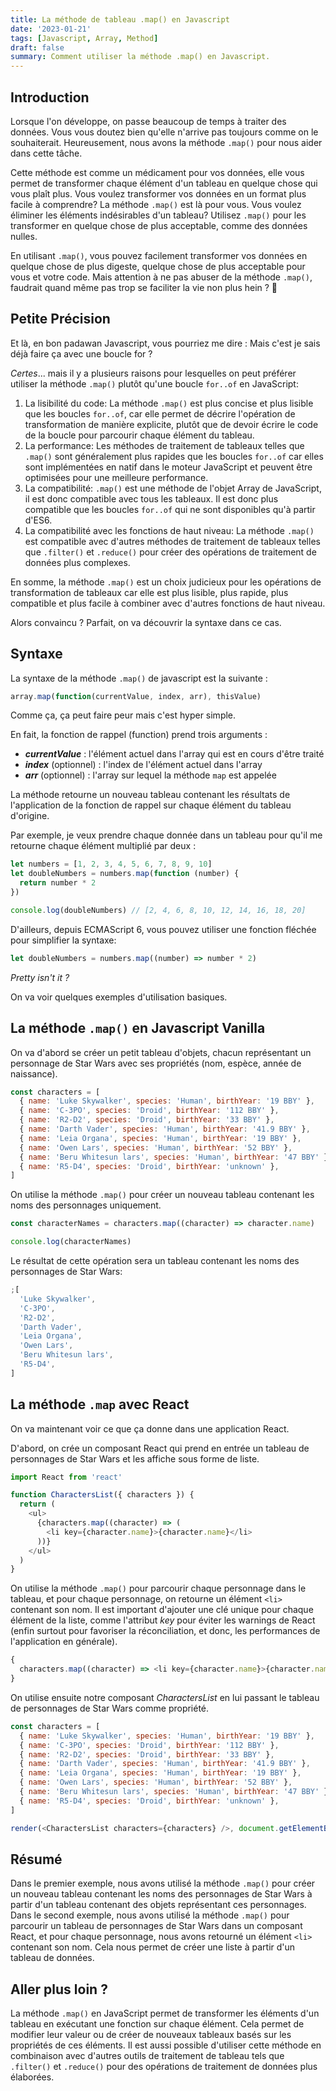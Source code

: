 ```yaml
---
title: La méthode de tableau .map() en Javascript
date: '2023-01-21'
tags: [Javascript, Array, Method]
draft: false
summary: Comment utiliser la méthode .map() en Javascript.
---
```


## Introduction

Lorsque l'on développe, on passe beaucoup de temps à traiter des données. Vous vous doutez bien qu'elle n'arrive pas toujours comme on le souhaiterait. Heureusement, nous avons la méthode `.map()` pour nous aider dans cette tâche.

Cette méthode est comme un médicament pour vos données, elle vous permet de transformer chaque élément
d'un tableau en quelque chose qui vous plaît plus. Vous voulez transformer vos données en un format plus
facile à comprendre? La méthode `.map()` est là pour vous. Vous voulez éliminer les éléments indésirables
d'un tableau? Utilisez `.map()` pour les transformer en quelque chose de plus acceptable, comme des données
nulles.

En utilisant `.map()`, vous pouvez facilement transformer vos données en quelque chose de plus
digeste, quelque chose de plus acceptable pour vous et votre code.
Mais attention à ne pas abuser de la méthode `.map()`, faudrait quand même pas trop se faciliter la vie non plus hein ? 🙂

## Petite Précision

Et là, en bon padawan Javascript, vous pourriez me dire : Mais c'est je sais déjà faire ça avec une boucle for ?

_Certes_... mais il y a plusieurs raisons pour lesquelles on peut préférer utiliser la méthode `.map()` plutôt qu'une boucle `for..of` en JavaScript:

1. La lisibilité du code: La méthode `.map()` est plus concise et plus lisible que les boucles `for..of`, car elle permet de décrire l'opération de transformation de manière explicite, plutôt que de devoir écrire le code de la boucle pour parcourir chaque élément du tableau.
2. La performance: Les méthodes de traitement de tableaux telles que `.map()` sont généralement plus rapides que les boucles `for..of` car elles sont implémentées en natif dans le moteur JavaScript et peuvent être optimisées pour une meilleure performance.
3. La compatibilité: `.map()` est une méthode de l'objet Array de JavaScript, il est donc compatible avec tous les tableaux. Il est donc plus compatible que les boucles `for..of` qui ne sont disponibles qu'à partir d'ES6.
4. La compatibilité avec les fonctions de haut niveau: La méthode `.map()` est compatible avec d'autres méthodes de traitement de tableaux telles que `.filter()` et `.reduce()` pour créer des opérations de traitement de données plus complexes.

En somme, la méthode `.map()` est un choix judicieux pour les opérations de transformation de tableaux car elle est plus lisible, plus rapide, plus compatible et plus facile à combiner avec d'autres fonctions de haut niveau.

Alors convaincu ? Parfait, on va découvrir la syntaxe dans ce cas.

## Syntaxe

La syntaxe de la méthode `.map()` de javascript est la suivante :

```javascript
array.map(function(currentValue, index, arr), thisValue)
```

Comme ça, ça peut faire peur mais c'est hyper simple.

En fait, la fonction de rappel (function) prend trois arguments :

- **_currentValue_** : l'élément actuel dans l'array qui est en cours d'être traité
- **_index_** (optionnel) : l'index de l'élément actuel dans l'array
- **_arr_** (optionnel) : l'array sur lequel la méthode `map` est appelée

La méthode retourne un nouveau tableau contenant les résultats de l'application de la fonction de rappel sur chaque élément du tableau d'origine.

Par exemple, je veux prendre chaque donnée dans un tableau pour qu'il me retourne chaque élément multiplié par deux :

```javascript
let numbers = [1, 2, 3, 4, 5, 6, 7, 8, 9, 10]
let doubleNumbers = numbers.map(function (number) {
  return number * 2
})

console.log(doubleNumbers) // [2, 4, 6, 8, 10, 12, 14, 16, 18, 20]
```

D'ailleurs, depuis ECMAScript 6, vous pouvez utiliser une fonction fléchée pour simplifier la syntaxe:

```javascript
let doubleNumbers = numbers.map((number) => number * 2)
```

_Pretty isn't it ?_

On va voir quelques exemples d'utilisation basiques.

## La méthode `.map()` en Javascript Vanilla

On va d'abord se créer un petit tableau d'objets, chacun représentant un personnage de Star Wars avec ses propriétés (nom, espèce, année de naissance).

```javascript
const characters = [
  { name: 'Luke Skywalker', species: 'Human', birthYear: '19 BBY' },
  { name: 'C-3PO', species: 'Droid', birthYear: '112 BBY' },
  { name: 'R2-D2', species: 'Droid', birthYear: '33 BBY' },
  { name: 'Darth Vader', species: 'Human', birthYear: '41.9 BBY' },
  { name: 'Leia Organa', species: 'Human', birthYear: '19 BBY' },
  { name: 'Owen Lars', species: 'Human', birthYear: '52 BBY' },
  { name: 'Beru Whitesun lars', species: 'Human', birthYear: '47 BBY' },
  { name: 'R5-D4', species: 'Droid', birthYear: 'unknown' },
]
```

On utilise la méthode `.map()` pour créer un nouveau tableau contenant les noms des personnages uniquement.

```javascript
const characterNames = characters.map((character) => character.name)

console.log(characterNames)
```

Le résultat de cette opération sera un tableau contenant les noms des personnages de Star Wars:

```javascript
;[
  'Luke Skywalker',
  'C-3PO',
  'R2-D2',
  'Darth Vader',
  'Leia Organa',
  'Owen Lars',
  'Beru Whitesun lars',
  'R5-D4',
]
```

## La méthode `.map` avec React

On va maintenant voir ce que ça donne dans une application React.

D'abord, on crée un composant React qui prend en entrée un tableau de personnages de Star Wars et les affiche sous forme de liste.

```javascript
import React from 'react'

function CharactersList({ characters }) {
  return (
    <ul>
      {characters.map((character) => (
        <li key={character.name}>{character.name}</li>
      ))}
    </ul>
  )
}
```

On utilise la méthode `.map()` pour parcourir chaque personnage dans le tableau, et pour chaque personnage, on retourne un élément `<li>` contenant son nom. Il est important d'ajouter une clé unique pour chaque élément de la liste, comme l'attribut _key_ pour éviter les warnings de React (enfin surtout pour favoriser la réconciliation, et donc, les performances de l'application en générale).

```javascript
{
  characters.map((character) => <li key={character.name}>{character.name}</li>)
}
```

On utilise ensuite notre composant _CharactersList_ en lui passant le tableau de personnages de Star Wars comme propriété.

```javascript
const characters = [
  { name: 'Luke Skywalker', species: 'Human', birthYear: '19 BBY' },
  { name: 'C-3PO', species: 'Droid', birthYear: '112 BBY' },
  { name: 'R2-D2', species: 'Droid', birthYear: '33 BBY' },
  { name: 'Darth Vader', species: 'Human', birthYear: '41.9 BBY' },
  { name: 'Leia Organa', species: 'Human', birthYear: '19 BBY' },
  { name: 'Owen Lars', species: 'Human', birthYear: '52 BBY' },
  { name: 'Beru Whitesun lars', species: 'Human', birthYear: '47 BBY' },
  { name: 'R5-D4', species: 'Droid', birthYear: 'unknown' },
]

render(<CharactersList characters={characters} />, document.getElementById('root'))
```

## Résumé

Dans le premier exemple, nous avons utilisé la méthode `.map()` pour créer un nouveau tableau contenant les noms des personnages de Star Wars à partir d'un tableau contenant des objets représentant ces personnages. Dans le second exemple, nous avons utilisé la méthode `.map()` pour parcourir un tableau de personnages de Star Wars dans un composant React, et pour chaque personnage, nous avons retourné un élément `<li>` contenant son nom. Cela nous permet de créer une liste à partir d'un tableau de données.

## Aller plus loin ?

La méthode `.map()` en JavaScript permet de transformer les éléments d'un tableau en exécutant une fonction sur chaque élément. Cela permet de modifier leur valeur ou de créer de nouveaux tableaux basés sur les propriétés de ces éléments. Il est aussi possible d'utiliser cette méthode en combinaison avec d'autres outils de traitement de tableau tels que `.filter()` et `.reduce()` pour des opérations de traitement de données plus élaborées.
